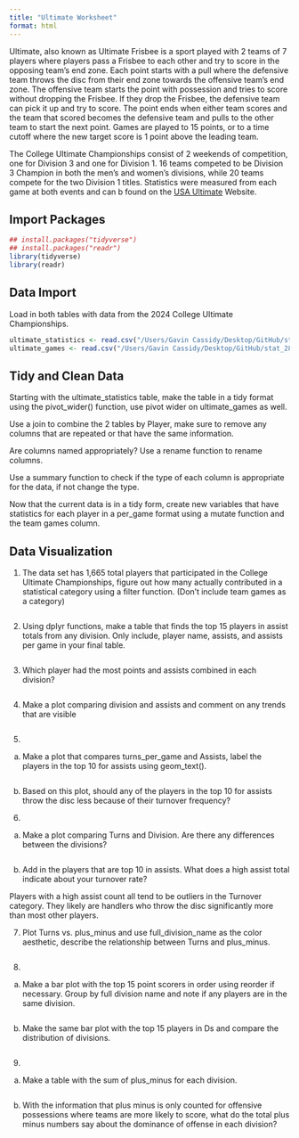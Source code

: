 ```yaml
---
title: "Ultimate Worksheet"
format: html
---
```



Ultimate, also known as Ultimate Frisbee is a sport played with 2 teams of 7 players where players pass a Frisbee to each other and try to score in the opposing team's end zone. Each point starts with a pull where the defensive team throws the disc from their end zone towards the offensive team's end zone. The offensive team starts the point with possession and tries to score without dropping the Frisbee. If they drop the Frisbee, the defensive team can pick it up and try to score. The point ends when either team scores and the team that scored becomes the defensive team and pulls to the other team to start the next point. Games are played to 15 points, or to a time cutoff where the new target score is 1 point above the leading team.

The College Ultimate Championships consist of 2 weekends of competition, one for Division 3 and one for Division 1. 16 teams competed to be Division 3 Champion in both the men's and women's divisions, while 20 teams compete for the two Division 1 titles. Statistics were measured from each game at both events and can b found on the [USA Ultimate](https://play.usaultimate.org/) Website. 

## Import Packages

```r
## install.packages("tidyverse")
## install.packages("readr")
library(tidyverse)
library(readr)
```

## Data Import

Load in both tables with data from the 2024 College Ultimate Championships.
```r
ultimate_statistics <- read.csv("/Users/Gavin Cassidy/Desktop/GitHub/stat_289_score2/gacass21/Ultimate/data_repo/ultimate_total.csv")
ultimate_games <- read.csv("/Users/Gavin Cassidy/Desktop/GitHub/stat_289_score2/gacass21/Ultimate/data_repo/ultimate_per_game.csv")
```


## Tidy and Clean Data

Starting with the ultimate_statistics table, make the table in a tidy format using the pivot_wider() function, use pivot wider on ultimate_games as well.

Use a join to combine the 2 tables by Player, make sure to remove any columns that are repeated or that have the same information.

Are columns named appropriately? Use a rename function to rename columns.

Use a summary function to check if the type of each column is appropriate for the data, if not change the type.

Now that the current data is in a tidy form, create new variables that have statistics for each player in a per_game format using a mutate function and the team games column.


## Data Visualization

1. The data set has 1,665 total players that participated in the College Ultimate Championships, figure out how many actually contributed in a statistical category using a filter function. (Don't include team games as a category)

```r

```


2. Using dplyr functions, make a table that finds the top 15 players in assist totals from any division. Only include, player name, assists, and assists per game in your final table.

```r

```

3. Which player had the most points and assists combined in each division?

```r

```


4. Make a plot comparing division and assists and comment on any trends that are visible

```r

```


5. 

a. Make a plot that compares turns_per_game and Assists, label the players in the top 10 for assists using geom_text().

```r

```


b. Based on this plot, should any of the players in the top 10 for assists throw the disc less because of their turnover frequency? 


6. 

a. Make a plot comparing Turns and Division. Are there any differences between the divisions?

```r

```

b. Add in the players that are top 10 in assists. What does a high assist total indicate about your turnover rate?

Players with a high assist count all tend to be outliers in the Turnover category. They likely are handlers who throw the disc significantly more than most other players.


7. Plot Turns vs. plus_minus and use full_division_name as the color aesthetic, describe the relationship between Turns and plus_minus.

```r

```


8. 

a. Make a bar plot with the top 15 point scorers in order using reorder if necessary. Group by full division name and note if any players are in the same division.

```r

```

b. Make the same bar plot with the top 15 players in Ds and compare the distribution of divisions.

```r

```


9. 

a. Make a table with the sum of plus_minus for each division. 

```r

```


b. With the information that plus minus is only counted for offensive possessions where teams are more likely to score, what do the total plus minus numbers say about the dominance of offense in each division?






